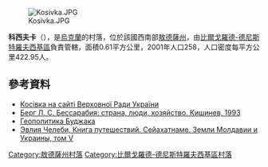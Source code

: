 [[Image:Kosivka.JPG|right]]

'''科西夫卡'''（{{lang-uk|Косівка}}），是[[烏克蘭|烏克蘭]]的村落，位於該國西南部[[敖德薩州|敖德薩州]]，由[[比爾戈羅德-德尼斯特羅夫西基區|比爾戈羅德-德尼斯特羅夫西基區]]負責管轄，面積0.61平方公里，2001年人口258，人口密度每平方公里422.95人。

==參考資料==
* [http://w1.c1.rada.gov.ua/pls/z7502/A005?rf7571=23836 Косівка на сайті Верховної Ради України] {{Wayback|url=http://w1.c1.rada.gov.ua/pls/z7502/A005?rf7571=23836 |date=20110901211802 }}
* [https://web.archive.org/web/20111008232549/http://dacoromania.org/en/articles/55-basarabia/88-berg-bessarabia-strana-liudi-hozeaistvo Берг Л. С. Бессарабия: страна, люди, хозяйство. Кишинев, 1993]{{ref-ru}}
* [https://web.archive.org/web/20130509094300/http://www.mdn.md/ru/index.php?view=viewarticle&articleid=5017 Геополитика Буджака]{{ref-ru}}
* [http://www.vostlit.info/Texts/rus8/Celebi3/text2.phtml?id=1728 Эвлия Челеби, Книга путешествий. Сейахатнаме. Земли Молдавии и Украины, том V] {{Wayback|url=http://www.vostlit.info/Texts/rus8/Celebi3/text2.phtml?id=1728 |date=20200115124903 }}{{ref-ru}}

{{DEFAULTSORT:Косівка}}
[[Category:敖德薩州村落|Category:敖德薩州村落]]
[[Category:比爾戈羅德-德尼斯特羅夫西基區村落|Category:比爾戈羅德-德尼斯特羅夫西基區村落]]


{{Odessa-geo-stub}}
